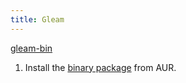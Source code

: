 ```yaml
---
title: Gleam
---
```



<Card title="Required" icon="puzzle">

[gleam-bin](https://aur.archlinux.org/packages/gleam-bin)

</Card>

<Steps>

1.  Install the [binary package](https://aur.archlinux.org/packages/gleam-bin) from AUR.

</Steps>
